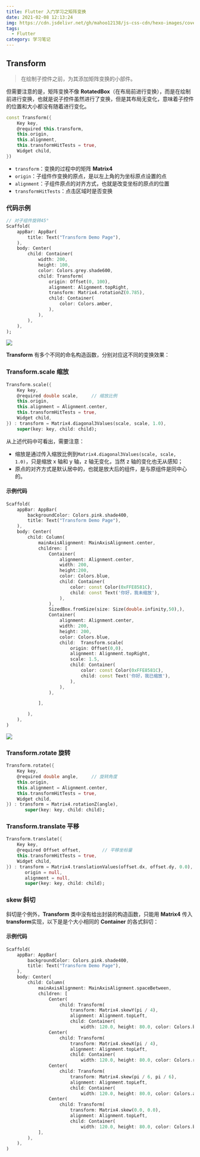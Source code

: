 ```yaml
---
title: Flutter 入门学习之矩阵变换
date: 2021-02-08 12:13:24
img: https://cdn.jsdelivr.net/gh/mahoo12138/js-css-cdn/hexo-images/cover/flutter.png
tags:
  - Flutter
category: 学习笔记
---
```


## Transform

> 在绘制子控件之前，为其添加矩阵变换的小部件。

但需要注意的是，矩阵变换不像 **RotatedBox**（在布局前进行变换），而是在绘制前进行变换，也就是说子控件虽然进行了变换，但是其布局无变化，意味着子控件的位置和大小都没有随着进行变化。

```dart
const Transform({
    Key key,
    @required this.transform,
    this.origin,
    this.alignment,
    this.transformHitTests = true,
    Widget child,
})
```

- `transform`：变换的过程中的矩阵 **Matrix4**
- `origin`：子组件作变换的原点，是以左上角的为坐标原点设置的点
- `alignment`：子组件原点的对齐方式，也就是改变坐标的原点的位置
- `transformHitTests`：点击区域时是否变换

### 代码示例

```dart
// 对子组件旋转45°
Scaffold(
    appBar: AppBar(
        title: Text("Transform Demo Page"),
    ),
    body: Center(
        child: Container(
            width: 200,
            height: 100,
            color: Colors.grey.shade600,
            child: Transform(
                origin: Offset(0, 100),
                alignment: Alignment.topRight,
                transform: Matrix4.rotationZ(0.785),
                child: Container(
                    color: Colors.amber,
                ),
            ),
        ),
    ),
);
```

![](https://cdn.jsdelivr.net/gh/mahoo12138/js-css-cdn/hexo-images/20210209230846.jpg)

**Transform** 有多个不同的命名构造函数，分别对应这不同的变换效果：

### Transform.scale 缩放

```dart
Transform.scale({
    Key key,
    @required double scale,     // 缩放比例
    this.origin,
    this.alignment = Alignment.center,
    this.transformHitTests = true,
    Widget child,
}) : transform = Matrix4.diagonal3Values(scale, scale, 1.0),
    super(key: key, child: child);
```

从上述代码中可看出，需要注意：

- 缩放是通过传入缩放比例到`Matrix4.diagonal3Values(scale, scale, 1.0)`，只是缩放 x 轴和 y 轴，z 轴无变化，当然 z 轴的变化也无从感知；
- 原点的对齐方式是默认居中的，也就是放大后的组件，是与原组件是同中心的。

#### 示例代码

```dart
Scaffold(
    appBar: AppBar(
        backgroundColor: Colors.pink.shade400,
        title: Text("Transform Demo Page"),
    ),
    body: Center(
        child: Column(
            mainAxisAlignment: MainAxisAlignment.center,
            children: [
                Container(
                    alignment: Alignment.center,
                    width: 200,
                    height:200,
                    color: Colors.blue,
                    child: Container(
                        color: const Color(0xFFE8581C),
                        child: const Text('你好，我未缩放'),
                    ),
                ),
                SizedBox.fromSize(size: Size(double.infinity,50),),
                Container(
                    alignment: Alignment.center,
                    width: 200,
                    height: 200,
                    color: Colors.blue,
                    child:  Transform.scale(
                        origin: Offset(0,0),
                        alignment: Alignment.topRight,
                        scale: 1.5,
                        child: Container(
                            color: const Color(0xFFE8581C),
                            child: const Text('你好，我已缩放'),
                        ),
                    ),
                ),

            ],

        ),
    ),
)
```

![](https://cdn.jsdelivr.net/gh/mahoo12138/js-css-cdn/hexo-images/20210211110346.png)

### Transform.rotate 旋转

```dart
Transform.rotate({
    Key key,
    @required double angle,     // 旋转角度
    this.origin,
    this.alignment = Alignment.center,
    this.transformHitTests = true,
    Widget child,
}) : transform = Matrix4.rotationZ(angle),
       super(key: key, child: child);
```

### Transform.translate 平移

```dart
Transform.translate({
    Key key,
    @required Offset offset,		// 平移坐标量
    this.transformHitTests = true,
    Widget child,
}) : transform = Matrix4.translationValues(offset.dx, offset.dy, 0.0),
       origin = null,
       alignment = null,
       super(key: key, child: child);
```

### skew 斜切

斜切是个例外，**Transform** 类中没有给出封装的构造函数，只能用 **Matrix4** 传入 **transform**实现，以下是是个大小相同的 **Container** 的各式斜切：

#### 示例代码

```dart
Scaffold(
    appBar: AppBar(
        backgroundColor: Colors.pink.shade400,
        title: Text("Transform Demo Page"),
    ),
    body: Center(
        child: Column(
            mainAxisAlignment: MainAxisAlignment.spaceBetween,
            children: [
                Center(
                    child: Transform(
                        transform: Matrix4.skewY(pi / 4),
                        alignment: Alignment.topLeft,
                        child: Container(
                            width: 120.0, height: 80.0, color: Colors.brown))),
                Center(
                    child: Transform(
                        transform: Matrix4.skewX(pi / 4),
                        alignment: Alignment.topLeft,
                        child: Container(
                            width: 120.0, height: 80.0, color: Colors.redAccent))),
                Center(
                    child: Transform(
                        transform: Matrix4.skew(pi / 6, pi / 6),
                        alignment: Alignment.topLeft,
                        child: Container(
                            width: 120.0, height: 80.0, color: Colors.amber))),
                Center(
                    child: Transform(
                        transform: Matrix4.skew(0.0, 0.0),
                        alignment: Alignment.topLeft,
                        child: Container(
                            width: 120.0, height: 80.0, color: Colors.blue))),
            ],
        ),
    ),
)
```
